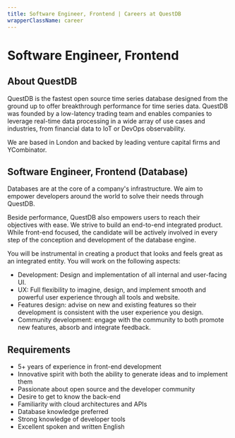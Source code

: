 ```yaml
---
title: Software Engineer, Frontend | Careers at QuestDB
wrapperClassName: career
---
```



<h1>Software Engineer, Frontend</h1>

<h2> About QuestDB</h2>

QuestDB is the fastest open source time series database designed from the ground
up to offer breakthrough performance for time series data. QuestDB was founded
by a low-latency trading team and enables companies to leverage real-time data
processing in a wide array of use cases and industries, from financial data to
IoT or DevOps observability.

We are based in London and backed by leading venture capital firms and
YCombinator.

<h2>Software Engineer, Frontend (Database)</h2>

Databases are at the core of a company's infrastructure. We aim to empower
developers around the world to solve their needs through QuestDB.

Beside performance, QuestDB also empowers users to reach their objectives with
ease. We strive to build an end-to-end integrated product. While front-end
focused, the candidate will be actively involved in every step of the conception
and development of the database engine.

You will be instrumental in creating a product that looks and feels great as an
integrated entity. You will work on the following aspects:

- Development: Design and implementation of all internal and user-facing UI.
- UX: Full flexibility to imagine, design, and implement smooth and powerful
  user experience through all tools and website.
- Features design: advise on new and existing features so their development is
  consistent with the user experience you design.
- Community development: engage with the community to both promote new features,
  absorb and integrate feedback.

<h2>Requirements</h2>

- 5+ years of experience in front-end development
- Innovative spirit with both the ability to generate ideas and to implement them
- Passionate about open source and the developer community
- Desire to get to know the back-end
- Familiarity with cloud architectures and APIs
- Database knowledge preferred
- Strong knowledge of developer tools
- Excellent spoken and written English

<CareerEmailUs title="Software Engineer, Frontend" />
